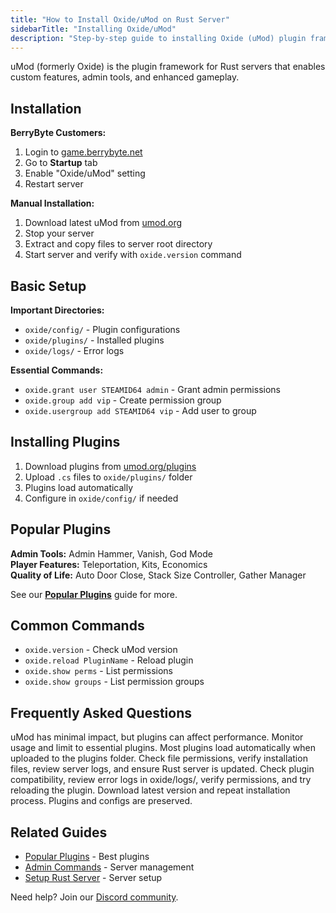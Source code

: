 ```yaml
---
title: "How to Install Oxide/uMod on Rust Server"
sidebarTitle: "Installing Oxide/uMod"
description: "Step-by-step guide to installing Oxide (uMod) plugin framework on your Rust server. Learn installation, configuration, and plugin management for enhanced gameplay features."
---
```


uMod (formerly Oxide) is the plugin framework for Rust servers that enables custom features, admin tools, and enhanced gameplay.

## Installation

**BerryByte Customers:**
1. Login to [game.berrybyte.net](https://game.berrybyte.net)
2. Go to **Startup** tab
3. Enable "Oxide/uMod" setting
4. Restart server

**Manual Installation:**
1. Download latest uMod from [umod.org](https://umod.org/games/rust)
2. Stop your server
3. Extract and copy files to server root directory
4. Start server and verify with `oxide.version` command

## Basic Setup

**Important Directories:**
- `oxide/config/` - Plugin configurations
- `oxide/plugins/` - Installed plugins
- `oxide/logs/` - Error logs

**Essential Commands:**
- `oxide.grant user STEAMID64 admin` - Grant admin permissions
- `oxide.group add vip` - Create permission group
- `oxide.usergroup add STEAMID64 vip` - Add user to group

## Installing Plugins

1. Download plugins from [umod.org/plugins](https://umod.org/plugins)
2. Upload `.cs` files to `oxide/plugins/` folder
3. Plugins load automatically
4. Configure in `oxide/config/` if needed

## Popular Plugins

**Admin Tools:** Admin Hammer, Vanish, God Mode  
**Player Features:** Teleportation, Kits, Economics  
**Quality of Life:** Auto Door Close, Stack Size Controller, Gather Manager

See our **[Popular Plugins](/games/rust/popular-plugins)** guide for more.

## Common Commands

- `oxide.version` - Check uMod version
- `oxide.reload PluginName` - Reload plugin
- `oxide.show perms` - List permissions
- `oxide.show groups` - List permission groups

## Frequently Asked Questions

<AccordionGroup>

<Accordion title="Does uMod affect server performance?">
uMod has minimal impact, but plugins can affect performance. Monitor usage and limit to essential plugins.
</Accordion>

<Accordion title="Can I install plugins without restarting?">
Most plugins load automatically when uploaded to the plugins folder.
</Accordion>

<Accordion title="uMod won't load - what's wrong?">
Check file permissions, verify installation files, review server logs, and ensure Rust server is updated.
</Accordion>

<Accordion title="Plugins not working properly?">
Check plugin compatibility, review error logs in oxide/logs/, verify permissions, and try reloading the plugin.
</Accordion>

<Accordion title="How do I update uMod?">
Download latest version and repeat installation process. Plugins and configs are preserved.
</Accordion>

</AccordionGroup>

## Related Guides

- [Popular Plugins](/games/rust/popular-plugins) - Best plugins
- [Admin Commands](/games/rust/admin-commands) - Server management
- [Setup Rust Server](/games/rust/setup-server) - Server setup

Need help? Join our [Discord community](https://berrybyte.net/discord).